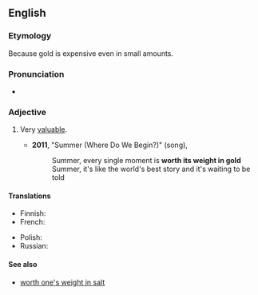 ==English==

===Etymology===
Because gold is expensive even in small amounts.

===Pronunciation===
* {{audio|en|En-au-worth its weight in gold.ogg|Audio (AU)}}

===Adjective===
{{head|en|adjective}}

# {{lb|en|idiomatic}} Very [[valuable]].
#: {{ux|en|I find my dog is '''worth its weight in gold''' on those long snowy weekends when I can't get out.}}
#* '''2011''', "Summer (Where Do We Begin?)" (song), ''{{w|Phineas and Ferb the Movie: Across the 2nd Dimension}}''
#*: Summer, every single moment is '''worth its weight in gold'''
#*: Summer, it's like the world's best story and it's waiting to be told

====Translations====
{{trans-top|idiomatic: very valuable}}
* Finnish: {{t|fi|painonsa arvoinen kultaa}}
* French: {{t+|fr|valoir son pesant d'or}}
{{trans-mid}}
* Polish: {{t+|pl|na wagę złota}}
* Russian: {{t+|ru|на вес золота}}
{{trans-bottom}}

====See also====
* [[worth one's weight in salt]]